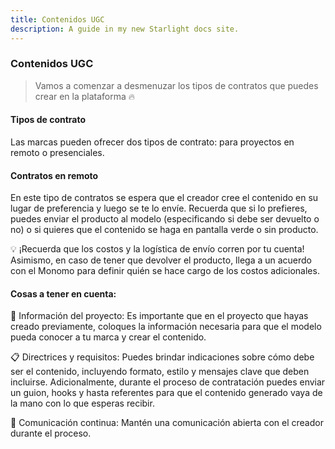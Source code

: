 ```yaml
---
title: Contenidos UGC
description: A guide in my new Starlight docs site.
---
```

### Contenidos UGC

> Vamos a comenzar a desmenuzar los tipos de contratos que puedes crear en la plataforma 🔥
> 

#### Tipos de contrato

Las marcas pueden ofrecer dos tipos de contrato: para proyectos en remoto o presenciales.

#### Contratos en remoto

En este tipo de contratos se espera que el creador cree el contenido en su lugar de preferencia y luego se te lo envíe. Recuerda que si lo prefieres, puedes enviar el producto al modelo (especificando si debe ser devuelto o no) o si quieres que el contenido se haga en pantalla verde o sin producto.

<aside>

💡 ¡Recuerda que los costos y la logística  de envío corren por tu cuenta! Asimismo, en caso de tener que devolver el producto, llega a un acuerdo con el Monomo para definir quién se hace cargo de los costos adicionales.

</aside>

#### Cosas a tener en cuenta:

📣 Información del proyecto: Es importante que en el proyecto que hayas creado previamente, coloques la información necesaria para que el modelo pueda conocer a tu marca y crear el contenido.

📋 Directrices y requisitos: Puedes brindar indicaciones sobre cómo debe ser el contenido, incluyendo formato, estilo y mensajes clave que deben incluirse. Adicionalmente, durante el proceso de contratación puedes enviar un guion, hooks y hasta referentes para que el contenido generado vaya de la mano con lo que esperas recibir.

📱 Comunicación continua: Mantén una comunicación abierta con el creador durante el proceso.
